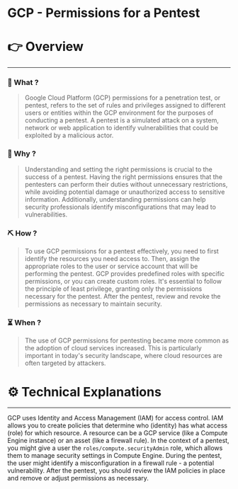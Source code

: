 # GCP - Permissions for a Pentest


# 👉 Overview

---

### 👀 What ?

> Google Cloud Platform (GCP) permissions for a penetration test, or pentest, refers to the set of rules and privileges assigned to different users or entities within the GCP environment for the purposes of conducting a pentest. A pentest is a simulated attack on a system, network or web application to identify vulnerabilities that could be exploited by a malicious actor.
> 

### 🧐 Why ?

> Understanding and setting the right permissions is crucial to the success of a pentest. Having the right permissions ensures that the pentesters can perform their duties without unnecessary restrictions, while avoiding potential damage or unauthorized access to sensitive information. Additionally, understanding permissions can help security professionals identify misconfigurations that may lead to vulnerabilities.
> 

### ⛏️ How ?

> To use GCP permissions for a pentest effectively, you need to first identify the resources you need access to. Then, assign the appropriate roles to the user or service account that will be performing the pentest. GCP provides predefined roles with specific permissions, or you can create custom roles. It's essential to follow the principle of least privilege, granting only the permissions necessary for the pentest. After the pentest, review and revoke the permissions as necessary to maintain security.
> 

### ⏳ When ?

> The use of GCP permissions for pentesting became more common as the adoption of cloud services increased. This is particularly important in today's security landscape, where cloud resources are often targeted by attackers.
> 

# ⚙️ Technical Explanations

---

GCP uses Identity and Access Management (IAM) for access control. IAM allows you to create policies that determine who (identity) has what access (role) for which resource. A resource can be a GCP service (like a Compute Engine instance) or an asset (like a firewall rule). In the context of a pentest, you might give a user the `roles/compute.securityAdmin` role, which allows them to manage security settings in Compute Engine. During the pentest, the user might identify a misconfiguration in a firewall rule - a potential vulnerability. After the pentest, you should review the IAM policies in place and remove or adjust permissions as necessary.
